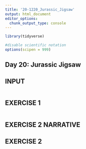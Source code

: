 ```yaml
---
title: '20-1220_Jurassic_Jigsaw'
output: html_document
editor_options: 
  chunk_output_type: console
---
```


```r
library(tidyverse)

#disable scientific notation
options(scipen = 999)
```

## Day 20: Jurassic Jigsaw



## INPUT

```r

```


## EXERCISE 1

```r


```




## EXERCISE 2 NARRATIVE



## EXERCISE 2

```r




```

